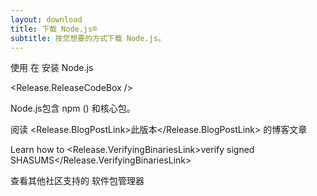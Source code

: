 ```yaml
---
layout: download
title: 下载 Node.js®️
subtitle: 按您想要的方式下载 Node.js。
---
```


<section>
使用 <Release.PlatformDropdown /> 在  <Release.OperatingSystemDropdown /> 安装 Node.js <Release.VersionDropdown />

<Release.ReleaseCodeBox />
</section>

<section>
Node.js包含 <LinkWithArrow href="https://npmjs.com">npm</LinkWithArrow> (<Release.NpmVersion />) 和核心包。

阅读 <Release.BlogPostLink>此版本</Release.BlogPostLink> 的博客文章

Learn how to <Release.VerifyingBinariesLink>verify signed SHASUMS</Release.VerifyingBinariesLink>

查看其他社区支持的 <LinkWithArrow href="/download/package-manager/all">软件包管理器</LinkWithArrow>

</section>
